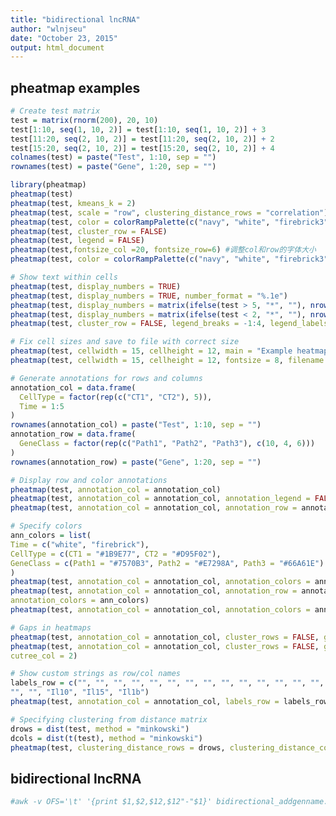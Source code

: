 ```yaml
---
title: "bidirectional lncRNA"
author: "wlnjseu"
date: "October 23, 2015"
output: html_document
---
```


## pheatmap examples


```r
# Create test matrix
test = matrix(rnorm(200), 20, 10)
test[1:10, seq(1, 10, 2)] = test[1:10, seq(1, 10, 2)] + 3
test[11:20, seq(2, 10, 2)] = test[11:20, seq(2, 10, 2)] + 2
test[15:20, seq(2, 10, 2)] = test[15:20, seq(2, 10, 2)] + 4
colnames(test) = paste("Test", 1:10, sep = "")
rownames(test) = paste("Gene", 1:20, sep = "")

library(pheatmap)
pheatmap(test)
pheatmap(test, kmeans_k = 2)
pheatmap(test, scale = "row", clustering_distance_rows = "correlation")
pheatmap(test, color = colorRampPalette(c("navy", "white", "firebrick3"))(50))
pheatmap(test, cluster_row = FALSE)
pheatmap(test, legend = FALSE)
pheatmap(test,fontsize_col =20, fontsize_row=6) #调整col和row的字体大小
pheatmap(test, color = colorRampPalette(c("navy", "white", "firebrick3"))(50),fontsize = 9,fontsize_row = 6, cluster_rows = FALSE,cluster_cols = FALSE)

# Show text within cells
pheatmap(test, display_numbers = TRUE)
pheatmap(test, display_numbers = TRUE, number_format = "%.1e")
pheatmap(test, display_numbers = matrix(ifelse(test > 5, "*", ""), nrow(test)))
pheatmap(test, display_numbers = matrix(ifelse(test < 2, "*", ""), nrow(test)))
pheatmap(test, cluster_row = FALSE, legend_breaks = -1:4, legend_labels = c("0","1e-4", "1e-3", "1e-2", "1e-1", "1"))

# Fix cell sizes and save to file with correct size
pheatmap(test, cellwidth = 15, cellheight = 12, main = "Example heatmap")
pheatmap(test, cellwidth = 15, cellheight = 12, fontsize = 8, filename = "test.pdf")

# Generate annotations for rows and columns
annotation_col = data.frame(
  CellType = factor(rep(c("CT1", "CT2"), 5)),
  Time = 1:5
)
rownames(annotation_col) = paste("Test", 1:10, sep = "")
annotation_row = data.frame(
  GeneClass = factor(rep(c("Path1", "Path2", "Path3"), c(10, 4, 6)))
)
rownames(annotation_row) = paste("Gene", 1:20, sep = "")

# Display row and color annotations
pheatmap(test, annotation_col = annotation_col)
pheatmap(test, annotation_col = annotation_col, annotation_legend = FALSE)
pheatmap(test, annotation_col = annotation_col, annotation_row = annotation_row)

# Specify colors
ann_colors = list(
Time = c("white", "firebrick"),
CellType = c(CT1 = "#1B9E77", CT2 = "#D95F02"),
GeneClass = c(Path1 = "#7570B3", Path2 = "#E7298A", Path3 = "#66A61E")
)
pheatmap(test, annotation_col = annotation_col, annotation_colors = ann_colors, main = "Title")
pheatmap(test, annotation_col = annotation_col, annotation_row = annotation_row,
annotation_colors = ann_colors)
pheatmap(test, annotation_col = annotation_col, annotation_colors = ann_colors[2])

# Gaps in heatmaps
pheatmap(test, annotation_col = annotation_col, cluster_rows = FALSE, gaps_row = c(10, 14))
pheatmap(test, annotation_col = annotation_col, cluster_rows = FALSE, gaps_row = c(10, 14),
cutree_col = 2)

# Show custom strings as row/col names
labels_row = c("", "", "", "", "", "", "", "", "", "", "", "", "", "", "",
"", "", "Il10", "Il15", "Il1b")
pheatmap(test, annotation_col = annotation_col, labels_row = labels_row)

# Specifying clustering from distance matrix
drows = dist(test, method = "minkowski")
dcols = dist(t(test), method = "minkowski")
pheatmap(test, clustering_distance_rows = drows, clustering_distance_cols = dcols)

```

## bidirectional lncRNA


```r
#awk -v OFS='\t' '{print $1,$2,$12,$12"-"$1}' bidirectional_addgenname.txt > bidirection.name


```


